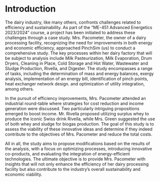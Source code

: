 # Introduction {#intro}

The dairy industry, like many others, confronts challenges related to efficiency and sustainability. As part of the "ME-451 Advanced Energetics 2023/2024" course, a project has been initiated to address these challenges through a case study.
Mrs. Pacometer, the owner of a dairy processing facility, recognizing the need for improvements in both energy and economic efficiency, approached PinchSim (us) to conduct a comprehensive study. The key processes within her dairy factory that will be subject to analysis include Milk Pasteurization, Milk Evaporation, Drum Dryers, Cleaning in Place, Cold Storage and Hot Water, Wastewater and Sludge Production, Rivella, and Digester. The study encompasses a range of tasks, including the determination of mass and energy balances, exergy analysis, implementation of an energy bill, identification of pinch points, heat exchanger network design. and optimization of utility integration, among others.

In the pursuit of efficiency improvements, Mrs. Pacometer attended an industrial round-table where strategies for cost reduction and income generation were discussed. Two particularly intriguing propositions emerged to boost income. Mr. Rivella proposed utilizing surplus whey to produce the iconic Swiss drink Rivella, while Mrs. Green suggested the use of both whey and sludge for biogas production. The goal of this study is to assess the viability of these innovative ideas and determine if they indeed contribute to the objectives of Mrs. Pacometer and reduce the total costs.

All in all, the study aims to propose modifications based on the results of the analysis, with a focus on optimizing processes, introducing innovative co-products, and evaluating the integration of energy-efficient technologies. The ultimate objective is to provide Mrs. Pacometer with insights that will not only enhance the efficiency of her dairy processing facility but also contribute to the industry's overall sustainability and economic viability.
